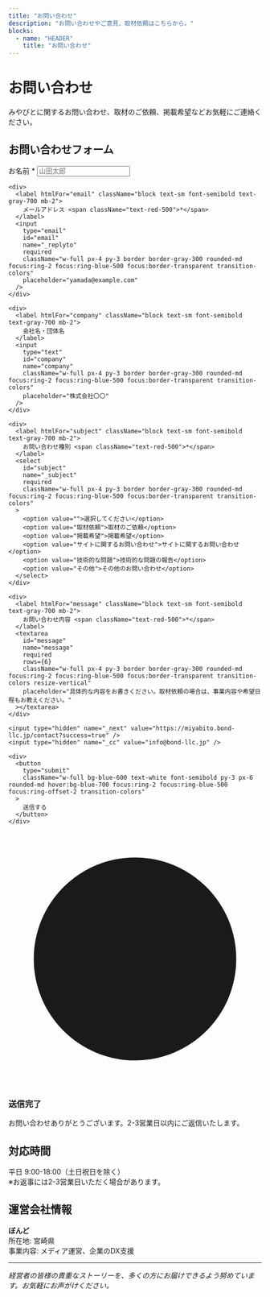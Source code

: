```yaml
---
title: "お問い合わせ"
description: "お問い合わせやご意見、取材依頼はこちらから。"
blocks:
  - name: "HEADER"
    title: "お問い合わせ"
---
```


<div className="max-w-2xl mx-auto">

# お問い合わせ

みやびとに関するお問い合わせ、取材のご依頼、掲載希望などお気軽にご連絡ください。

## お問い合わせフォーム

<form
  action="https://formspree.io/f/xdknpzzv"
  method="POST"
  className="bg-white p-8 rounded-lg shadow-lg border border-gray-200 my-8"
>
  <div className="grid gap-6">
    <div>
      <label htmlFor="name" className="block text-sm font-semibold text-gray-700 mb-2">
        お名前 <span className="text-red-500">*</span>
      </label>
      <input
        type="text"
        id="name"
        name="name"
        required
        className="w-full px-4 py-3 border border-gray-300 rounded-md focus:ring-2 focus:ring-blue-500 focus:border-transparent transition-colors"
        placeholder="山田太郎"
      />
    </div>

    <div>
      <label htmlFor="email" className="block text-sm font-semibold text-gray-700 mb-2">
        メールアドレス <span className="text-red-500">*</span>
      </label>
      <input
        type="email"
        id="email"
        name="_replyto"
        required
        className="w-full px-4 py-3 border border-gray-300 rounded-md focus:ring-2 focus:ring-blue-500 focus:border-transparent transition-colors"
        placeholder="yamada@example.com"
      />
    </div>

    <div>
      <label htmlFor="company" className="block text-sm font-semibold text-gray-700 mb-2">
        会社名・団体名
      </label>
      <input
        type="text"
        id="company"
        name="company"
        className="w-full px-4 py-3 border border-gray-300 rounded-md focus:ring-2 focus:ring-blue-500 focus:border-transparent transition-colors"
        placeholder="株式会社〇〇"
      />
    </div>

    <div>
      <label htmlFor="subject" className="block text-sm font-semibold text-gray-700 mb-2">
        お問い合わせ種別 <span className="text-red-500">*</span>
      </label>
      <select
        id="subject"
        name="_subject"
        required
        className="w-full px-4 py-3 border border-gray-300 rounded-md focus:ring-2 focus:ring-blue-500 focus:border-transparent transition-colors"
      >
        <option value="">選択してください</option>
        <option value="取材依頼">取材のご依頼</option>
        <option value="掲載希望">掲載希望</option>
        <option value="サイトに関するお問い合わせ">サイトに関するお問い合わせ</option>
        <option value="技術的な問題">技術的な問題の報告</option>
        <option value="その他">その他のお問い合わせ</option>
      </select>
    </div>

    <div>
      <label htmlFor="message" className="block text-sm font-semibold text-gray-700 mb-2">
        お問い合わせ内容 <span className="text-red-500">*</span>
      </label>
      <textarea
        id="message"
        name="message"
        required
        rows={6}
        className="w-full px-4 py-3 border border-gray-300 rounded-md focus:ring-2 focus:ring-blue-500 focus:border-transparent transition-colors resize-vertical"
        placeholder="具体的な内容をお書きください。取材依頼の場合は、事業内容や希望日程もお教えください。"
      ></textarea>
    </div>

    <input type="hidden" name="_next" value="https://miyabito.bond-llc.jp/contact?success=true" />
    <input type="hidden" name="_cc" value="info@bond-llc.jp" />

    <div>
      <button
        type="submit"
        className="w-full bg-blue-600 text-white font-semibold py-3 px-6 rounded-md hover:bg-blue-700 focus:ring-2 focus:ring-blue-500 focus:ring-offset-2 transition-colors"
      >
        送信する
      </button>
    </div>
  </div>
</form>

<div id="success-message" className="hidden bg-green-50 border border-green-200 rounded-lg p-6 my-8">
  <div className="flex items-center">
    <div className="flex-shrink-0">
      <svg className="h-5 w-5 text-green-400" viewBox="0 0 20 20" fill="currentColor">
        <path fillRule="evenodd" d="M10 18a8 8 0 100-16 8 8 0 000 16zm3.707-9.293a1 1 0 00-1.414-1.414L9 10.586 7.707 9.293a1 1 0 00-1.414 1.414l2 2a1 1 0 001.414 0l4-4z" clipRule="evenodd" />
      </svg>
    </div>
    <div className="ml-3">
      <h3 className="text-sm font-medium text-green-800">
        送信完了
      </h3>
      <div className="mt-2 text-sm text-green-700">
        <p>お問い合わせありがとうございます。2-3営業日以内にご返信いたします。</p>
      </div>
    </div>
  </div>
</div>

<script>
{`
  // URLパラメータで成功メッセージを表示
  document.addEventListener('DOMContentLoaded', function() {
    const urlParams = new URLSearchParams(window.location.search);
    if (urlParams.get('success') === 'true') {
      document.getElementById('success-message').classList.remove('hidden');
      // URLから成功パラメータを削除
      window.history.replaceState({}, document.title, window.location.pathname);
    }
  });
`}
</script>

## 対応時間

平日 9:00-18:00（土日祝日を除く）  
※お返事には2-3営業日いただく場合があります。

## 運営会社情報

**ぼんど**  
所在地: 宮崎県  
事業内容: メディア運営、企業のDX支援

---

_経営者の皆様の貴重なストーリーを、多くの方にお届けできるよう努めています。お気軽にお声がけください。_

</div>